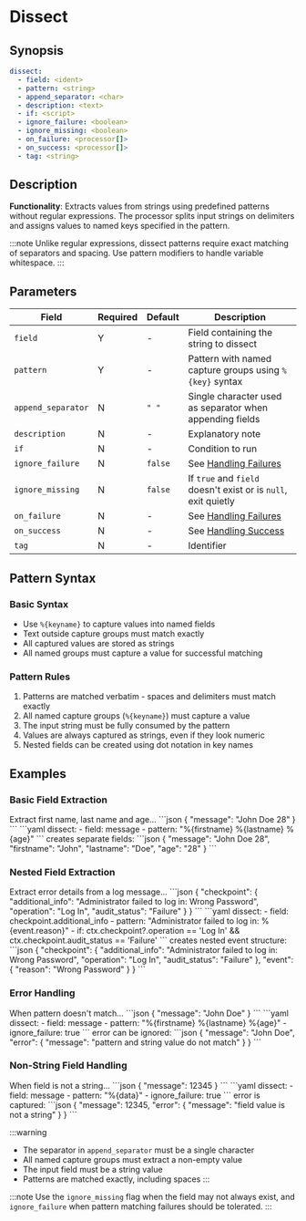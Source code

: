 # Dissect

## Synopsis

```yaml {2,3}
dissect:
  - field: <ident>
  - pattern: <string>
  - append_separator: <char>
  - description: <text>
  - if: <script>
  - ignore_failure: <boolean>
  - ignore_missing: <boolean>
  - on_failure: <processor[]>
  - on_success: <processor[]>
  - tag: <string>
```

## Description

**Functionality**: Extracts values from strings using predefined patterns without regular expressions. The processor splits input strings on delimiters and assigns values to named keys specified in the pattern.

:::note
Unlike regular expressions, dissect patterns require exact matching of separators and spacing. Use pattern modifiers to handle variable whitespace.
:::

## Parameters

|Field|Required|Default|Description|
|---|---|---|---|
|`field`|Y|-|Field containing the string to dissect|
|`pattern`|Y|-|Pattern with named capture groups using `%{key}` syntax|
|`append_separator`|N|`" "`|Single character used as separator when appending fields|
|`description`|N|-|Explanatory note|
|`if`|N|-|Condition to run|
|`ignore_failure`|N|`false`|See [Handling Failures](../handling-failures.mdx)|
|`ignore_missing`|N|`false`|If `true` and `field` doesn't exist or is `null`, exit quietly|
|`on_failure`|N|-|See [Handling Failures](../handling-failures.mdx)|
|`on_success`|N|-|See [Handling Success](../handling-success.mdx)|
|`tag`|N|-|Identifier|

## Pattern Syntax

### Basic Syntax
- Use `%{keyname}` to capture values into named fields
- Text outside capture groups must match exactly
- All captured values are stored as strings
- All named groups must capture a value for successful matching

### Pattern Rules
1. Patterns are matched verbatim - spaces and delimiters must match exactly
2. All named capture groups (`%{keyname}`) must capture a value
3. The input string must be fully consumed by the pattern
4. Values are always captured as strings, even if they look numeric
5. Nested fields can be created using dot notation in key names

## Examples

### Basic Field Extraction

<ExampleGrid>
  <CommentCol>
    Extract first name, last name and age...
  </CommentCol>
  <CodeCol>
    ```json
    {
      "message": "John Doe 28"
    }
    ```
    ```yaml
    dissect:
      - field: message
      - pattern: "%{firstname} %{lastname} %{age}"
    ```
  </CodeCol>
  <CommentCol>
    creates separate fields:
  </CommentCol>
  <CodeCol>
    ```json
    {
      "message": "John Doe 28",
      "firstname": "John",
      "lastname": "Doe",
      "age": "28"
    }
    ```
  </CodeCol>
</ExampleGrid>

### Nested Field Extraction

<ExampleGrid>
  <CommentCol>
    Extract error details from a log message...
  </CommentCol>
  <CodeCol>
    ```json
    {
      "checkpoint": {
        "additional_info": "Administrator failed to log in: Wrong Password",
        "operation": "Log In",
        "audit_status": "Failure"
      }
    }
    ```
    ```yaml
    dissect:
      - field: checkpoint.additional_info
      - pattern: "Administrator failed to log in: %{event.reason}"
      - if: ctx.checkpoint?.operation == 'Log In' && ctx.checkpoint.audit_status == 'Failure'
    ```
  </CodeCol>
  <CommentCol>
    creates nested event structure:
  </CommentCol>
  <CodeCol>
    ```json
    {
      "checkpoint": {
        "additional_info": "Administrator failed to log in: Wrong Password",
        "operation": "Log In", 
        "audit_status": "Failure"
      },
      "event": {
        "reason": "Wrong Password"
      }
    }
    ```
  </CodeCol>
</ExampleGrid>

### Error Handling

<ExampleGrid>
  <CommentCol>
    When pattern doesn't match...
  </CommentCol>
  <CodeCol>
    ```json
    {
      "message": "John Doe"
    }
    ```
    ```yaml
    dissect:
      - field: message
      - pattern: "%{firstname} %{lastname} %{age}"
      - ignore_failure: true
    ```
  </CodeCol>
  <CommentCol>
    error can be ignored:
  </CommentCol>
  <CodeCol>
    ```json
    {
      "message": "John Doe",
      "error": {
        "message": "pattern and string value do not match"
      }
    }
    ```
  </CodeCol>
</ExampleGrid>

### Non-String Field Handling

<ExampleGrid>
  <CommentCol>
    When field is not a string...
  </CommentCol>
  <CodeCol>
    ```json
    {
      "message": 12345
    }
    ```
    ```yaml
    dissect:
      - field: message
      - pattern: "%{data}"
      - ignore_failure: true
    ```
  </CodeCol>
  <CommentCol>
    error is captured:
  </CommentCol>
  <CodeCol>
    ```json
    {
      "message": 12345,
      "error": {
        "message": "field value is not a string"
      }
    }
    ```
  </CodeCol>
</ExampleGrid>

:::warning
- The separator in `append_separator` must be a single character
- All named capture groups must extract a non-empty value
- The input field must be a string value
- Patterns are matched exactly, including spaces
:::

:::note
Use the `ignore_missing` flag when the field may not always exist, and `ignore_failure` when pattern matching failures should be tolerated.
:::